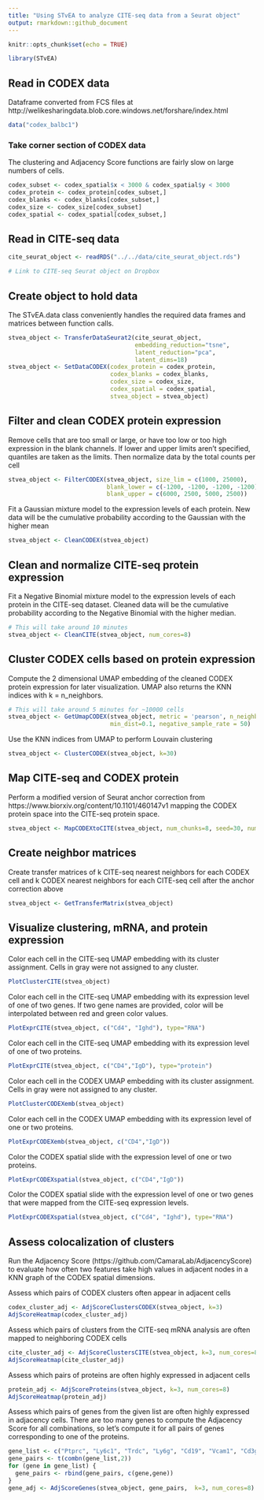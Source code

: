 ```yaml
---
title: "Using STvEA to analyze CITE-seq data from a Seurat object"
output: rmarkdown::github_document
---
```


```r
knitr::opts_chunk$set(echo = TRUE)
```

```r
library(STvEA)
```

## Read in CODEX data
Dataframe converted from FCS files at http://welikesharingdata.blob.core.windows.net/forshare/index.html
```r
data("codex_balbc1")
```

### Take corner section of CODEX data
The clustering and Adjacency Score functions are fairly slow on large numbers of cells.
```r
codex_subset <- codex_spatial$x < 3000 & codex_spatial$y < 3000
codex_protein <- codex_protein[codex_subset,]
codex_blanks <- codex_blanks[codex_subset,]
codex_size <- codex_size[codex_subset]
codex_spatial <- codex_spatial[codex_subset,]
```

## Read in CITE-seq data
```r
cite_seurat_object <- readRDS("../../data/cite_seurat_object.rds")
```

```r
# Link to CITE-seq Seurat object on Dropbox
```

## Create object to hold data
The STvEA.data class conveniently handles the required data frames and matrices between function calls.
```r
stvea_object <- TransferDataSeurat2(cite_seurat_object,
                                    embedding_reduction="tsne",
                                    latent_reduction="pca",
                                    latent_dims=18)
stvea_object <- SetDataCODEX(codex_protein = codex_protein,
                             codex_blanks = codex_blanks,
                             codex_size = codex_size,
                             codex_spatial = codex_spatial,
                             stvea_object = stvea_object)
```

## Filter and clean CODEX protein expression
Remove cells that are too small or large, or have too low or too high expression in the blank channels.
If lower and upper limits aren't specified, quantiles are taken as the limits.
Then normalize data by the total counts per cell
```r
stvea_object <- FilterCODEX(stvea_object, size_lim = c(1000, 25000),
                            blank_lower = c(-1200, -1200, -1200, -1200),
                            blank_upper = c(6000, 2500, 5000, 2500))
```

Fit a Gaussian mixture model to the expression levels of each protein.
New data will be the cumulative probability according to the Gaussian with the higher mean
```r
stvea_object <- CleanCODEX(stvea_object)
```

## Clean and normalize CITE-seq protein expression
Fit a Negative Binomial mixture model to the expression levels of each protein in the CITE-seq dataset. Cleaned data will be the cumulative probability according to the Negative Binomial with the higher median.
```r
# This will take around 10 minutes
stvea_object <- CleanCITE(stvea_object, num_cores=8)
```

## Cluster CODEX cells based on protein expression
Compute the 2 dimensional UMAP embedding of the cleaned CODEX protein expression for later visualization. 
UMAP also returns the KNN indices with k = n_neighbors.
```r
# This will take around 5 minutes for ~10000 cells
stvea_object <- GetUmapCODEX(stvea_object, metric = 'pearson', n_neighbors=30,
                             min_dist=0.1, negative_sample_rate = 50)
```

Use the KNN indices from UMAP to perform Louvain clustering
```r
stvea_object <- ClusterCODEX(stvea_object, k=30)
```

## Map CITE-seq and CODEX protein
Perform a modified version of Seurat anchor correction from https://www.biorxiv.org/content/10.1101/460147v1 mapping the CODEX protein space into the CITE-seq protein space.
```r
stvea_object <- MapCODEXtoCITE(stvea_object, num_chunks=8, seed=30, num_cores=4)
```

## Create neighbor matrices
Create transfer matrices of k CITE-seq nearest neighbors for each CODEX cell and k CODEX nearest neighbors for each CITE-seq cell after the anchor correction above
```r
stvea_object <- GetTransferMatrix(stvea_object)
```

## Visualize clustering, mRNA, and protein expression 
Color each cell in the CITE-seq UMAP embedding with its cluster assignment.
Cells in gray were not assigned to any cluster.
```r
PlotClusterCITE(stvea_object)
```

Color each cell in the CITE-seq UMAP embedding with its expression level of one of two genes. If two gene names are provided, color will be interpolated between red and green color values.
```r
PlotExprCITE(stvea_object, c("Cd4", "Ighd"), type="RNA")
```

Color each cell in the CITE-seq UMAP embedding with its expression level of one of two proteins.
```r
PlotExprCITE(stvea_object, c("CD4","IgD"), type="protein")
```

Color each cell in the CODEX UMAP embedding with its cluster assignment.
Cells in gray were not assigned to any cluster.
```r
PlotClusterCODEXemb(stvea_object)
```

Color each cell in the CODEX UMAP embedding with its expression level of one or two proteins.
```r
PlotExprCODEXemb(stvea_object, c("CD4","IgD"))
```

Color the CODEX spatial slide with the expression level of one or two proteins.
```r
PlotExprCODEXspatial(stvea_object, c("CD4","IgD"))
```

Color the CODEX spatial slide with the expression level of one or two genes that were mapped from the CITE-seq expression levels. 
```r
PlotExprCODEXspatial(stvea_object, c("Cd4", "Ighd"), type="RNA")
```

## Assess colocalization of clusters
Run the Adjacency Score (https://github.com/CamaraLab/AdjacencyScore) to evaluate how often two features take high values in adjacent nodes in a KNN graph of the CODEX spatial dimensions.

Assess which pairs of CODEX clusters often appear in adjacent cells
```r
codex_cluster_adj <- AdjScoreClustersCODEX(stvea_object, k=3)
AdjScoreHeatmap(codex_cluster_adj)
```

Assess which pairs of clusters from the CITE-seq mRNA analysis are often mapped to neighboring CODEX cells
```r
cite_cluster_adj <- AdjScoreClustersCITE(stvea_object, k=3, num_cores=8)
AdjScoreHeatmap(cite_cluster_adj)
```

Assess which pairs of proteins are often highly expressed in adjacent cells
```r
protein_adj <- AdjScoreProteins(stvea_object, k=3, num_cores=8)
AdjScoreHeatmap(protein_adj)
```

Assess which pairs of genes from the given list are often highly expressed in adjacency cells. There are too many genes to compute the Adjacency Score for all combinations, so let's compute it for all pairs of genes corresponding to one of the proteins.
```r
gene_list <- c("Ptprc", "Ly6c1", "Trdc", "Ly6g", "Cd19", "Vcam1", "Cd3g", "Fcgr3", "Cd8a", "Thy1", "Adgre1", "Itgax", "Car1", "Itgam", "Ighd", "Cd27", "Cd5", "Cd79b", "Tfrc", "Pecam1", "Cd4", "Ighm", "Cr2", "Cd44", "Ncr1", "H2-Ab1")
gene_pairs <- t(combn(gene_list,2))
for (gene in gene_list) {
  gene_pairs <- rbind(gene_pairs, c(gene,gene))
}
gene_adj <- AdjScoreGenes(stvea_object, gene_pairs,  k=3, num_cores=8)
```
